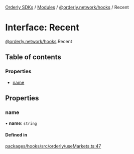[Orderly SDKs](./../README) / [Modules](./../modules) / [@orderly.network/hooks](./../modules/orderly_network_hooks) / Recent

# Interface: Recent

[@orderly.network/hooks](./../modules/orderly_network_hooks).Recent

## Table of contents

### Properties

- [name](./orderly_network_hooks.Recent#name)

## Properties

### name

• **name**: `string`

#### Defined in

[packages/hooks/src/orderly/useMarkets.ts:47](https://github.com/OrderlyNetwork/js-sdk/blob/6414be9e/packages/hooks/src/orderly/useMarkets.ts#L47)
